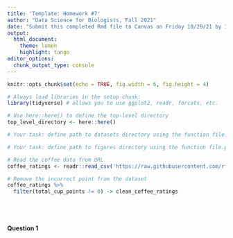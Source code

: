 ```yaml
---
title: 'Template: Homework #7'
author: "Data Science for Biologists, Fall 2021"
date: "Submit this completed Rmd file to Canvas on Friday 10/29/21 by 11:59 PM"
output: 
  html_document:
    theme: lumen
    highlight: tango
editor_options: 
  chunk_output_type: console
---
```


```r
knitr::opts_chunk$set(echo = TRUE, fig.width = 6, fig.height = 4)

# Always load libraries in the setup chunk:
library(tidyverse) # allows you to use ggplot2, readr, forcats, etc. 
```


```r
# Use here::here() to define the top-level directory
top_level_directory <- here::here()

# Your task: define path to datasets directory using the function file.path():

# Your task: define path to figures directory using the function file.path():

# Read the coffee data from URL
coffee_ratings <- readr::read_csv('https://raw.githubusercontent.com/rfordatascience/tidytuesday/master/data/2020/2020-07-07/coffee_ratings.csv')

# Remove the incorrect point from the dataset
coffee_ratings %>%
  filter(total_cup_points != 0) -> clean_coffee_ratings
```

<br><br>

#### Question 1

```r

```


<!-- You have to make the rest of the question headers and chunks! Use the green button at the top "+C" to create an R chunk with point-and-click (watch the Rmd videos too!), or type out backticks and curly braces manually.--> 
